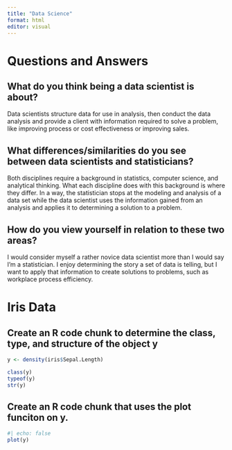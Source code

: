 ```yaml
---
title: "Data Science"
format: html
editor: visual
---
```


# Questions and Answers
## What do you think being a data scientist is about?

Data scientists structure data for use in analysis, then conduct the data analysis and provide a client with information required to solve a problem, like improving process or cost effectiveness or improving sales. 
   

## What differences/similarities do you see between data scientists and statisticians?

Both disciplines require a background in statistics, computer science, and analytical thinking. What each discipline does with this background is where they differ. In a way, the statistician stops at the modeling and analysis of a data set while the data scientist uses the information gained from an analysis and applies it to determining a solution to a problem.

## How do you view yourself in relation to these two areas?

I would consider myself a rather novice data scientist more than I would say I'm a statistician. I enjoy determining the story a set of data is telling, but I want to apply that information to create solutions to problems, such as workplace process efficiency.

# Iris Data


## Create an R code chunk to determine the class, type, and structure of the object y

```r
y <- density(iris$Sepal.Length)
```

```r
class(y)
typeof(y)
str(y)
```

## Create an R code chunk that uses the plot funciton on y.

```r
#| echo: false
plot(y)
```
